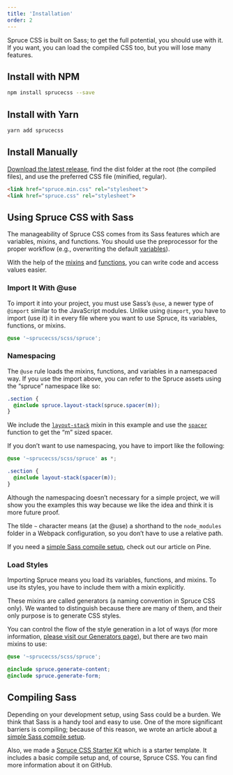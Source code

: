 ```yaml
---
title: 'Installation'
order: 2
---
```


<p className="lead">Spruce CSS is built on Sass; to get the full potential, you should use with it. If you want, you can load the compiled CSS too, but you will lose many features.</p>

## Install with NPM

```bash
npm install sprucecss --save
```

## Install with Yarn

```bash
yarn add sprucecss
```

## Install Manually

[Download the latest release](https://github.com/conedevelopment/sprucecss/archive/refs/heads/main.zip), find the dist folder at the root (the compiled files), and use the preferred CSS file (minified, regular).

```html
<link href="spruce.min.css" rel="stylesheet">
<link href="spruce.css" rel="stylesheet">
```

## Using Spruce CSS with Sass

The manageability of Spruce CSS comes from its Sass features which are variables, mixins, and functions. You should use the preprocessor for the proper workflow (e.g., overwriting the default [variables](/docs/sass/variables)).

With the help of the [mixins](/docs/sass/mixins) and [functions](/docs/sass/functions), you can write code and access values easier.

### Import It With @use

To import it into your project, you must use Sass’s `@use`, a newer type of `@import` similar to the JavaScript modules. Unlike using `@import`, you have to import (use it) it in every file where you want to use Spruce, its variables, functions, or mixins.

``` scss
@use '~sprucecss/scss/spruce';
```

### Namespacing

The `@use` rule loads the mixins, functions, and variables in a namespaced way. If you use the import above, you can refer to the Spruce assets using the “spruce” namespace like so:

```scss
.section {
  @include spruce.layout-stack(spruce.spacer(m));
}
```

We include the <a href="/docs/sass/mixins/#layout-stack" class="code-link">`layout-stack`</a> mixin in this example and use the <a href="/docs/sass/functions#spacer" class="code-link">`spacer`</a> function to get the “m” sized spacer.

If you don’t want to use namespacing, you have to import like the following:

```scss
@use '~sprucecss/scss/spruce' as *;

.section {
  @include layout-stack(spacer(m));
}
```

Although the namespacing doesn’t necessary for a simple project, we will show you the examples this way because we like the idea and think it is more future proof.

<Notification type="info">The tilde <code>~</code> character means (at the @use) a shorthand to the <code>node_modules</code> folder in a Webpack configuration, so you don’t have to use a relative path.</Notification>

If you need a [simple Sass compile setup](https://pineco.de/the-simplest-sass-compile-setup/), check out our article on Pine.

### Load Styles

Importing Spruce means you load its variables, functions, and mixins. To use its styles, you have to include them with a mixin explicitly.

These mixins are called generators (a naming convention in Spruce CSS only). We wanted to distinguish because there are many of them, and their only purpose is to generate CSS styles.

You can control the flow of the style generation in a lot of ways (for more information, [please visit our Generators page](/docs/elements/generators)), but there are two main mixins to use:

```scss
@use '~sprucecss/scss/spruce';

@include spruce.generate-content;
@include spruce.generate-form;
```

## Compiling Sass

Depending on your development setup, using Sass could be a burden. We think that Sass is a handy tool and easy to use. One of the more significant barriers is compiling; because of this reason, we wrote an article about [a simple Sass compile setup](https://pineco.de/the-simplest-sass-compile-setup/).

Also, we made a [Spruce CSS Starter Kit](https://github.com/conedevelopment/sprucecss-starter-kit) which is a starter template. It includes a basic compile setup and, of course, Spruce CSS. You can find more information about it on GitHub.
